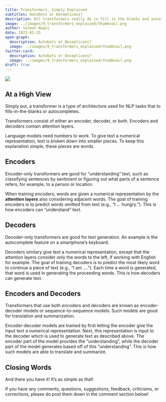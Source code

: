 ```yaml
---
title: Transformers, Simply Explained
subtitles: Autobots or Decepticons?
description: All transformers really do is fill in the blanks and autocomplete.
image: ../images/9_transformers_explained/thumbnail.png
author: Salman Naqvi
date: 2023-02-25
open-graph:
  description: Autobots or Decepticons?
  image: ../images/9_transformers_explained/thumbnail.png
twitter-card:
  description: Autobots or Decepticons?
  image: ../images/9_transformers_explained/thumbnail.png
draft: true
---
```


![](../images/9_transformers_explained/thumbnail.png){fig-alt="A picture of Transformers — the ones that transform from a robot into cars — posing as English alphabets."}

## At a High View

Simply put, a transformer is a type of architecture used for NLP tasks that to fills-in-the-blanks or autocompletes.

Transformers consist of either an encoder, decoder, or both. Encoders and decoders contain attention layers.

Language models need numbers to work. To give text a numerical representation, text is broken down into smaller pieces. To keep this explanation simple, these pieces are words.

## Encoders

Encoder-only transformers are good for "understanding" text, such as classifying sentences by sentiment or figuring out what parts of a sentence refers, for example, to a person or location.

When training encoders, words are given a numerical representation by the **attention layers** also considering adjacent words. The goal of training encoders is to predict words omitted from text (e.g., "I ... hungry."). This is how encoders can "understand" text.

## Decoders

Decoder-only transformers are good for text generation. An example is the autocomplete feature on a smartphone's keyboard.

Decoders similary give text a numerical representation, except that the attention layers consider only the words to the left, if working with English for example. The goal of training decoders is to predict the most likely word to continue a piece of text (e.g., "I am ...."). Each time a word is generated, that word is used in generating the proceeding words. This is how decoders can generate text.

## Encoders and Decoders

Transformers that use both encoders and decoders are known as encoder-decoder models or sequence-to-sequence models. Such models are good for translation and summarization.

Encoder-decoder models are trained by first letting the encoder give the input text a numerical representation. Next, this representation is input to the decoder which is used to generate text as described above. The encoder part of the model provides the "understanding", while the decoder part of the model generates based off of this "understanding". This is how such models are able to translate and summarize.

## Closing Words

And there you have it! It's as simple as that!

If you have any comments, questions, suggestions, feedback, criticisms, or corrections, please do post them down in the comment section below!